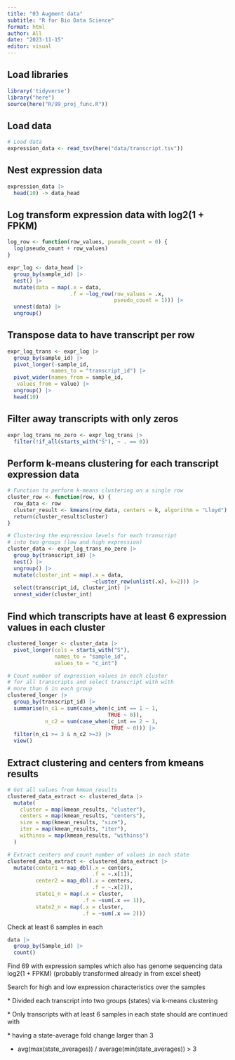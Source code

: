 ```yaml
---
title: "03 Augment data"
subtitle: "R for Bio Data Science"
format: html
author: All
date: "2023-11-15"
editor: visual
---
```


## Load libraries

```r
library('tidyverse')
library("here")
source(here("R/99_proj_func.R"))
```

## Load data

```r
# Load data
expression_data <- read_tsv(here("data/transcript.tsv"))
```

## Nest expression data

```r
expression_data |>
  head(10) -> data_head
```

## Log transform expression data with log2(1 + FPKM)

```r
log_row <- function(row_values, pseudo_count = 0) {
  log(pseudo_count + row_values)
}

expr_log <- data_head |>
  group_by(sample_id) |>
  nest() |>
  mutate(data = map(.x = data,
                    .f = ~log_row(row_values = .x,
                                  pseudo_count = 1))) |>
  unnest(data) |>
  ungroup()
```

## Transpose data to have transcript per row

```r
expr_log_trans <- expr_log |>
  group_by(sample_id) |>
  pivot_longer(-sample_id,
              names_to = "transcript_id") |>
  pivot_wider(names_from = sample_id,
   values_from = value) |>
  ungroup() |>
  head(10)
```

## Filter away transcripts with only zeros

```r
expr_log_trans_no_zero <- expr_log_trans |>
  filter(!if_all(starts_with("S"), ~ . == 0))
```

## Perform k-means clustering for each transcript expression data

```r
# Function to perform k-means clustering on a single row
cluster_row <- function(row, k) {
  row_data <- row
  cluster_result <- kmeans(row_data, centers = k, algorithm = "Lloyd")
  return(cluster_result$cluster)
}

# Clustering the expression levels for each transcript
# into two groups (low and high expression)
cluster_data <- expr_log_trans_no_zero |>
  group_by(transcript_id) |>
  nest() |>
  ungroup() |>
  mutate(cluster_int = map(.x = data,
                           ~cluster_row(unlist(.x), k=2))) |>
  select(transcript_id, cluster_int) |>
  unnest_wider(cluster_int)
```

## Find which transcripts have at least 6 expression values in each cluster

```r
clustered_longer <- cluster_data |>
  pivot_longer(cols = starts_with("S"),
               names_to = "sample_id",
               values_to = "c_int")

# Count number of expression values in each cluster
# for all transcripts and select transcript with with
# more than 6 in each group
clustered_longer |>
  group_by(transcript_id) |>
  summarise(n_c1 = sum(case_when(c_int == 1 ~ 1,
                                TRUE ~ 0)),
            n_c2 = sum(case_when(c_int == 2 ~ 1,
                                 TRUE ~ 0))) |>
  filter(n_c1 >= 3 & n_c2 >=3) |>
  view()
```

## Extract clustering and centers from kmeans results

```r
# Get all values from kmean_results
clustered_data_extract <- clustered_data |>
  mutate(
    cluster = map(kmean_results, "cluster"),
    centers = map(kmean_results, "centers"),
    size = map(kmean_results, "size"),
    iter = map(kmean_results, "iter"),
    withinss = map(kmean_results, "withinss")
  )

# Extract centers and count number of values in each state
clustered_data_extract <- clustered_data_extract |>
  mutate(center1 = map_dbl(.x = centers, 
                           .f = ~.x[1]),
         center2 = map_dbl(.x = centers, 
                           .f = ~.x[2]),
         state1_n = map(.x = cluster, 
                        .f = ~sum(.x == 1)),
         state2_n = map(.x = cluster, 
                        .f = ~sum(.x == 2)))
```

Check at least 6 samples in each

```r
data |>
  group_by(Sample_id) |>
  count()
```

Find 69 with expression samples which also has genome sequencing data log2(1 + FPKM) (probably transformed already in from excel sheet)

Search for high and low expression characteristics over the samples

\* Divided each transcript into two groups (states) via k-means clustering

\* Only transcripts with at least 6 samples in each state should are continued with

\* having a state-average fold change larger than 3

-   avg(max(state_averages)) / average(min(state_averages)) \> 3
